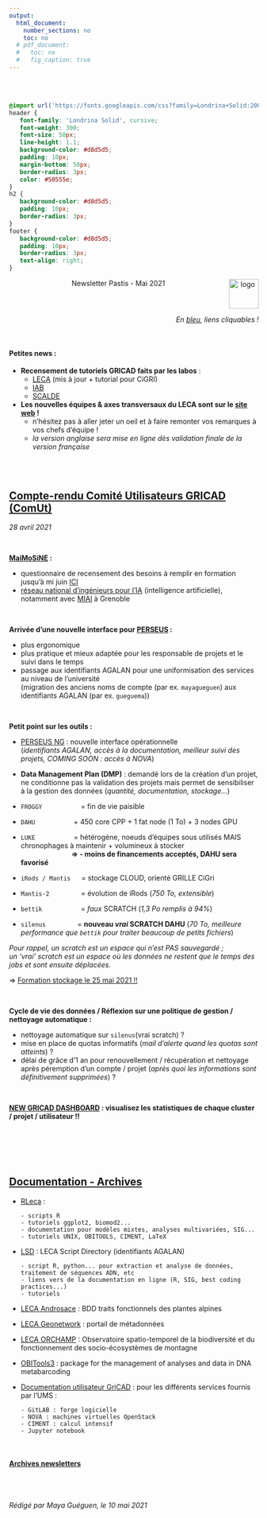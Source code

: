 ```yaml
---
output:
  html_document:
    number_sections: no
    toc: no
  # pdf_document:
  #   toc: no
  #   fig_caption: true
---
```


<br/><br/>


```css
@import url('https://fonts.googleapis.com/css?family=Londrina+Solid:200,300|Medula+One');
header {
   font-family: 'Londrina Solid', cursive;
   font-weight: 300;
   font-size: 50px;
   line-height: 1.1;
   background-color: #d8d5d5;
   padding: 10px;
   margin-bottom: 50px;
   border-radius: 3px;
   color: #50555e;
}
h2 {
   background-color: #d8d5d5;
   padding: 10px;
   border-radius: 3px;
}
footer {
   background-color: #d8d5d5;
   padding: 10px;
   border-radius: 3px;
   text-align: right;
}
```

<header>Newsletter Pastis - Mai 2021 <img src="images/leca-logo_image_2.jpg" alt="logo" width="60px" align="right"/></header>

<div style="text-align:right;">*En [bleu](), liens cliquables !*</div>
<br/>


#### Petites news :

- **Recensement de tutoriels GRICAD faits par les labos** : 
    - [LECA](http://rleca.pbworks.com/w/page/91494804/CIMENT%20tutorials) (mis à jour + tutorial pour CiGRI)
    - [IAB](https://iab-env-epi.gricad-pages.univ-grenoble-alpes.fr/ciment-user-guide/)
    - [SCALDE](https://scalde.gricad-pages.univ-grenoble-alpes.fr/web/category//tutoriels.html#doc-tutos)
- **Les nouvelles équipes & axes transversaux du LECA sont sur le [site web](https://leca.osug.fr/-Equipes-themes-transversaux-) !**
    - n'hésitez pas à aller jeter un oeil et à faire remonter vos remarques à vos chefs d'équipe !
    - *la version anglaise sera mise en ligne dès validation finale de la version française*

</br></br>


## [Compte-rendu Comité Utilisateurs GRICAD (ComUt)]()

*28 avril 2021*

<br/>

**[MaiMoSiNE](https://www.maimosine.fr/) :**

- questionnaire de recensement des besoins à remplir en formation jusqu'à mi juin [ICI](https://framaforms.org/recensement-des-besoins-en-formation-des-personnels-permanents-et-non-permanents-1607413022)
- [réseau national d'ingénieurs pour l'IA](https://www.inria.fr/fr/la-mission-ia-un-programme-national-de-recherche-en-intelligence-artificielle) (intelligence artificielle), notamment avec [MIAI](https://miai.univ-grenoble-alpes.fr/) à Grenoble

<br/>

**Arrivée d'une nouvelle interface pour [PERSEUS](https://perseus.ujf-grenoble.fr/) :**

- plus ergonomique
- plus pratique et mieux adaptée pour les responsable de projets et le suivi dans le temps
- passage aux identifiants AGALAN pour une uniformisation des services au niveau de l'université  
(migration des anciens noms de compte (par ex. `mayagueguen`) aux identifiants AGALAN (par ex. `gueguema`))

<br/>


**Petit point sur les outils :**

- [PERSEUS NG](https://perseus.univ-grenoble-alpes.fr/) : nouvelle interface opérationnelle <br/> (*identifiants AGALAN, accès à la documentation, meilleur suivi des projets, COMING SOON : accès à NOVA*)
- **Data Management Plan (DMP)** : demandé lors de la création d'un projet, ne conditionne pas la validation des projets mais permet de sensibiliser à la gestion des données (*quantité, documentation, stockage...*)

- `FROGGY` &emsp;&emsp;&emsp;&emsp;&emsp; = fin de vie paisible
- `DAHU` &emsp;&emsp;&emsp;&emsp;&emsp; + 450 core CPP + 1 fat node (1 To) + 3 nodes GPU
- `LUKE` &emsp;&emsp;&emsp;&emsp;&emsp; = hétérogène, noeuds d'équipes sous utilisés MAIS chronophages à maintenir + volumineux à stocker <br/> &emsp;&emsp;&emsp;&emsp;&emsp;&emsp;&emsp; **=> - moins de financements acceptés, DAHU sera favorisé**

- `iRods / Mantis` &emsp; = stockage CLOUD, orienté GRILLE CiGri
- `Mantis-2` &emsp;&emsp;&emsp;&emsp; = évolution de iRods (*750 To, extensible*)

- `bettik` &emsp;&emsp;&emsp;&emsp;&emsp; = *faux* SCRATCH (*1,3 Po remplis à 94%*)
- `silenus` &emsp;&emsp;&emsp;&emsp; = **nouveau *vrai* SCRATCH DAHU** (*70 To, meilleure performance que `bettik` pour traiter beaucoup de petits fichiers*)

*Pour rappel, un scratch est un espace qui n'est PAS sauvegardé ; <br/>un 'vrai' scratch est un espace où les données ne restent que le temps des jobs et sont ensuite déplacées.*

=> [Formation stockage le 25 mai 2021 !!](https://gricad.univ-grenoble-alpes.fr/actualites.html)

<br/>

**Cycle de vie des données / Réflexion sur une politique de gestion / nettoyage automatique :**

- nettoyage automatique sur `silenus `(vrai scratch) ?
- mise en place de quotas informatifs (*mail d'alerte quand les quotas sont atteints*) ?
- délai de grâce d'1 an pour renouvellement / récupération et nettoyage après péremption d'un compte / projet (*après quoi les informations sont définitivement supprimées*) ?

<br/>

**[NEW GRICAD DASHBOARD](https://gricad-dashboards.univ-grenoble-alpes.fr) : visualisez les statistiques de chaque cluster / projet / utilisateur !!**

<br/><br/>
<br/><br/>


## [Documentation - Archives]()


- [RLeca](http://rleca.pbworks.com/) :

      - scripts R
      - tutoriels ggplot2, biomod2...
      - documentation pour modèles mixtes, analyses multivariées, SIG...
      - tutoriels UNIX, OBITOOLS, CIMENT, LaTeX
      
- [LSD](https://gricad-gitlab.univ-grenoble-alpes.fr/leca/pastis/lsd) : LECA Script Directory (identifiants AGALAN)

      - script R, python... pour extraction et analyse de données, traitement de séquences ADN, etc
      - liens vers de la documentation en ligne (R, SIG, best coding practices...)
      - tutoriels
      
- [LECA Androsace](http://originalps.osug.fr) : BDD traits fonctionnels des plantes alpines
- [LECA Geonetwork](http://leca-bdgis.u-ga.fr/geonetwork/srv/fre/catalog.search#/home) : portail de métadonnées
- [LECA ORCHAMP](https://orchamp.osug.fr/) : Observatoire spatio-temporel de la biodiversité et du fonctionnement des socio-écosystèmes de montagne

- [OBITools3](https://git.metabarcoding.org/obitools/obitools3) : package for the management of analyses and data in DNA metabarcoding

- [Documentation utilisateur GriCAD](https://gricad-doc.univ-grenoble-alpes.fr/) : pour les différents services fournis par l'UMS :

      - GitLAB : forge logicielle
      - NOVA : machines virtuelles OpenStack
      - CIMENT : calcul intensif
      - Jupyter notebook

<br/>

#### [Archives newsletters](https://leca-dev.github.io/newsletters/)

<br/><br/>

<footer>*Rédigé par Maya Guéguen, le 10 mai 2021*</footer>

<br/><br/>
